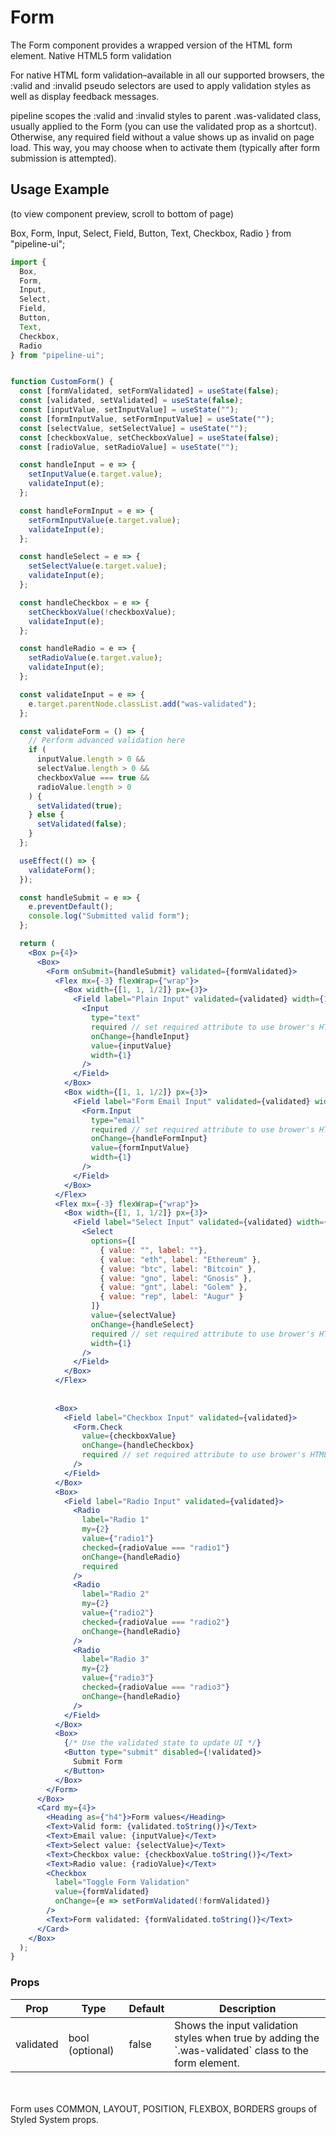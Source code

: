 # Form

The Form component provides a wrapped version of the HTML form element.
Native HTML5 form validation

For native HTML form validation–available in all our supported browsers, the :valid and :invalid pseudo selectors are used to apply validation styles as well as display feedback messages.

pipeline scopes the :valid and :invalid styles to parent .was-validated class, usually applied to the Form (you can use the validated prop as a shortcut). Otherwise, any required field without a value shows up as invalid on page load. This way, you may choose when to activate them (typically after form submission is attempted).

## Usage Example

(to view component preview, scroll to bottom of page)

  Box,
  Form,
  Input,
  Select,
  Field,
  Button,
  Text,
  Checkbox,
  Radio
} from "pipeline-ui";

```jsx
import {
  Box,
  Form,
  Input,
  Select,
  Field,
  Button,
  Text,
  Checkbox,
  Radio
} from "pipeline-ui";
```


```jsx live

function CustomForm() {
  const [formValidated, setFormValidated] = useState(false);
  const [validated, setValidated] = useState(false);
  const [inputValue, setInputValue] = useState("");
  const [formInputValue, setFormInputValue] = useState("");
  const [selectValue, setSelectValue] = useState("");
  const [checkboxValue, setCheckboxValue] = useState(false);
  const [radioValue, setRadioValue] = useState("");

  const handleInput = e => {
    setInputValue(e.target.value);
    validateInput(e);
  };

  const handleFormInput = e => {
    setFormInputValue(e.target.value);
    validateInput(e);
  };

  const handleSelect = e => {
    setSelectValue(e.target.value);
    validateInput(e);
  };

  const handleCheckbox = e => {
    setCheckboxValue(!checkboxValue);
    validateInput(e);
  };

  const handleRadio = e => {
    setRadioValue(e.target.value);
    validateInput(e);
  };

  const validateInput = e => {
    e.target.parentNode.classList.add("was-validated");
  };

  const validateForm = () => {
    // Perform advanced validation here
    if (
      inputValue.length > 0 &&
      selectValue.length > 0 &&
      checkboxValue === true &&
      radioValue.length > 0
    ) {
      setValidated(true);
    } else {
      setValidated(false);
    }
  };

  useEffect(() => {
    validateForm();
  });

  const handleSubmit = e => {
    e.preventDefault();
    console.log("Submitted valid form");
  };

  return (
    <Box p={4}>
      <Box>
        <Form onSubmit={handleSubmit} validated={formValidated}>
          <Flex mx={-3} flexWrap={"wrap"}>
            <Box width={[1, 1, 1/2]} px={3}>
              <Field label="Plain Input" validated={validated} width={1}>
                <Input
                  type="text"
                  required // set required attribute to use brower's HTML5 input validation
                  onChange={handleInput}
                  value={inputValue}
                  width={1}
                />
              </Field>
            </Box>
            <Box width={[1, 1, 1/2]} px={3}>
              <Field label="Form Email Input" validated={validated} width={1}>
                <Form.Input
                  type="email"
                  required // set required attribute to use brower's HTML5 input validation
                  onChange={handleFormInput}
                  value={formInputValue}
                  width={1}
                />
              </Field>
            </Box>
          </Flex>
          <Flex mx={-3} flexWrap={"wrap"}>
            <Box width={[1, 1, 1/2]} px={3}>
              <Field label="Select Input" validated={validated} width={1}>
                <Select
                  options={[
                    { value: "", label: ""},
                    { value: "eth", label: "Ethereum" },
                    { value: "btc", label: "Bitcoin" },
                    { value: "gno", label: "Gnosis" },
                    { value: "gnt", label: "Golem" },
                    { value: "rep", label: "Augur" }
                  ]}
                  value={selectValue}
                  onChange={handleSelect}
                  required // set required attribute to use brower's HTML5 input validation
                  width={1}
                />
              </Field>
            </Box>
          </Flex>
          
          
          <Box>
            <Field label="Checkbox Input" validated={validated}>
              <Form.Check
                value={checkboxValue}
                onChange={handleCheckbox}
                required // set required attribute to use brower's HTML5 input validation
              />
            </Field>
          </Box>
          <Box>
            <Field label="Radio Input" validated={validated}>
              <Radio
                label="Radio 1"
                my={2}
                value={"radio1"}
                checked={radioValue === "radio1"}
                onChange={handleRadio}
                required
              />
              <Radio
                label="Radio 2"
                my={2}
                value={"radio2"}
                checked={radioValue === "radio2"}
                onChange={handleRadio}
              />
              <Radio
                label="Radio 3"
                my={2}
                value={"radio3"}
                checked={radioValue === "radio3"}
                onChange={handleRadio}
              />
            </Field>
          </Box>
          <Box>
            {/* Use the validated state to update UI */}
            <Button type="submit" disabled={!validated}>
              Submit Form
            </Button>
          </Box>
        </Form>
      </Box>
      <Card my={4}>
        <Heading as={"h4"}>Form values</Heading>
        <Text>Valid form: {validated.toString()}</Text>
        <Text>Email value: {inputValue}</Text>
        <Text>Select value: {selectValue}</Text>
        <Text>Checkbox value: {checkboxValue.toString()}</Text>
        <Text>Radio value: {radioValue}</Text>
        <Checkbox
          label="Toggle Form Validation"
          value={formValidated}
          onChange={e => setFormValidated(!formValidated)}
        />
        <Text>Form validated: {formValidated.toString()}</Text>
      </Card>
    </Box>
  );
}
```
### Props


<Table>
  <thead>
  <tr>
    <th>Prop</th>
    <th>Type</th>
    <th>Default</th>
    <th>Description</th>
  </tr>
  </thead>
  <tbody>
  <tr><td>validated</td><td>bool (optional)</td><td>false</td><td>Shows the input validation styles when true by adding the `.was-validated` class to the form element.</td></tr>
    </tbody>
    </Table>

<br></br>Form uses COMMON, LAYOUT, POSITION, FLEXBOX, BORDERS groups of Styled System props.

